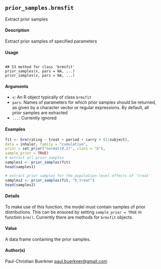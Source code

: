 
## ``prior_samples.brmsfit`` 

Extract prior samples

#### Description 
Extract prior samples of specified parameters

#### Usage
<pre><code>
## S3 method for class 'brmsfit'
prior_samples(x, pars = NA, ...)
prior_samples(x, pars = NA, ...)
</code></pre>

#### Arguments

* ``x``: An R object typically of class ``brmsfit``
* ``pars``: Names of parameters for which prior samples should be returned, as given by a character vector or regular expressions. By default, all prior samples are extracted
* ``...``: Currently ignored


#### Examples
```r
fit <- brm(rating ~ treat + period + carry + (1|subject),
data = inhaler, family = "cumulative",
prior = set_prior("normal(0,2)", class = "b"),
sample_prior = TRUE)
# extract all prior samples
samples1 <- prior_samples(fit)
head(samples1)
```

```r
# extract prior samples for the population-level effects of 'treat'
samples2 <- prior_samples(fit, "b_treat")
head(samples2)
```

#### Details
To make use of this function, the model must contain samples of prior distributions. This can be ensured by setting ``sample_prior = TRUE`` in function ``brm()``. Currently there are methods for ``brmsfit`` objects.

#### Value
A data frame containing the prior samples.


#### Author(s)
Paul-Christian Buerkner <paul.buerkner@gmail.com>
